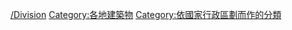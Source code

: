 {{Container category}}

[[Category:各國建築物|/Division]]
[[Category:各地建築物|Category:各地建築物]]
[[Category:依國家行政區劃而作的分類|Category:依國家行政區劃而作的分類]]